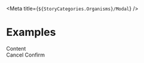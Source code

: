 
<Meta title={`${StoryCategories.Organisms}/Modal`} />

<ModalDocs />

# Examples

<Canvas>
    <div class="flex justify-center">
        <p-modal header="Modal header" show>
            <div slot="content">Content</div>
            <div slot="footer" class="flex justify-between w-full">
                <p-button
                    variant="secondary"
                    icon="arrow"
                    icon-position="start"
                    icon-flip="horizontal"
                >
                    Cancel
                </p-button>
                <p-button icon="arrow">Confirm</p-button>
            </div>
        </p-modal>
    </div>
</Canvas>

